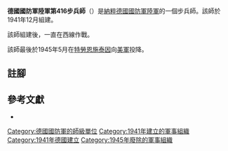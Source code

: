 {{infobox military unit
|unit_name = 德國國防軍陸軍第416步兵師
|image =
|image_size =
|dates = 1941年12月至1945年5月
|country = {{flag|Nazi Germany}}
|branch = [[納粹德國陸軍|陸軍]]
|type = [[步兵|步兵]]
|role =
|size = [[师_(军队)|師]]
|command_structure =
|garrison =
|garrison_label =
|nickname =
|motto =
|colors =
|colors_label =
|march =
|mascot =
|battles =
}}

'''德國國防軍陸軍第416步兵師'''（{{lang-de|'''416. Infanterie-Division'''}}）是[[納粹德國|納粹德國]][[德國國防軍|國防軍]][[納粹德國陸軍|陸軍]]的一個步兵師。該師於1941年12月組建{{cfn|Mitcham|y=2007}}。

該師組建後，一直在西線作戰。

該師最後於1945年5月在[[特勞恩施泰因|特勞恩施泰因]]向[[美軍|美軍]]投降。

== 註腳 ==
{{reflist}}

== 參考文獻 ==
* {{Cite book|last=Mitcham|first=Samuel W.|title=German Order of Battle. Volume Two: 291st-999th Infantry Divisions, Named Infantry Divisions, and Special Divisions in WWII|publisher=Stackpole Books|year=2007|isbn=9780811734165|location=|author-link=Samuel W. Mitcham|ref={{sfnRef|Mitcham|y=2007}}}}

{{mil-stub}}
{{德國國防軍陸軍的步兵師}}
[[Category:德國國防軍的師級單位|Category:德國國防軍的師級單位]]
[[Category:1941年建立的軍事組織|Category:1941年建立的軍事組織]]
[[Category:1941年德國建立|Category:1941年德國建立]]
[[Category:1945年廢除的軍事組織|Category:1945年廢除的軍事組織]]